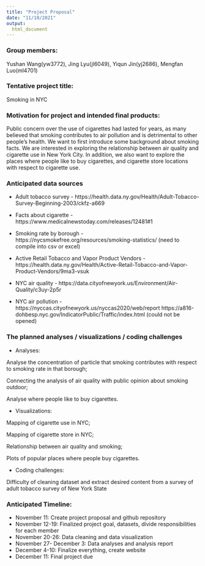 ```yaml
---
title: "Project Proposal"
date: "11/10/2021"
output: 
  html_document
---
```


### Group members:
Yushan Wang(yw3772), Jing Lyu(jl6049), Yiqun Jin(yj2686), Mengfan Luo(ml4701)

### Tentative project title:
Smoking in NYC

### Motivation for project and intended final products:

Public concern over the use of cigarettes had lasted for years, as many believed that smoking contributes to air pollution and is detrimental to other people’s health. We want to first introduce some background about smoking facts. We are interested in exploring the relationship between air quality and cigarette use in New York City. In addition, we also want to explore the places where people like to buy cigarettes, and cigarette store locations with respect to cigarette use.


### Anticipated data sources

* Adult tobacco survey - https://health.data.ny.gov/Health/Adult-Tobacco-Survey-Beginning-2003/ckfz-a669

* Facts about cigarette - https://www.medicalnewstoday.com/releases/12481#1

* Smoking rate by borough - https://nycsmokefree.org/resources/smoking-statistics/ (need to compile into csv or excel)

* Active Retail Tobacco and Vapor Product Vendors - https://health.data.ny.gov/Health/Active-Retail-Tobacco-and-Vapor-Product-Vendors/9ma3-vsuk 

* NYC air quality - https://data.cityofnewyork.us/Environment/Air-Quality/c3uy-2p5r

* NYC air pollution - https://nyccas.cityofnewyork.us/nyccas2020/web/report
https://a816-dohbesp.nyc.gov/IndicatorPublic/Traffic/index.html (could not be opened)


### The planned analyses / visualizations / coding challenges

* Analyses:

Analyse the concentration of particle that smoking contributes with respect to smoking rate in that borough;

Connecting the analysis of air quality with public opinion about smoking outdoor;

Analyse where people like to buy cigarettes.



* Visualizations: 

Mapping of cigarette use in NYC;

Mapping of cigarette store in NYC;

Relationship between air quality and smoking;

Plots of popular places where people buy cigarettes. 


* Coding challenges: 

Difficulty of cleaning dataset and extract desired content from a survey of adult tobacco survey of New York State



### Anticipated Timeline:

* November 11: Create project proposal and github repository
* November 12-19: Finalized project goal, datasets, divide responsibilities for each member
* November 20-26: Data cleaning and data visualization
* November 27- December 3: Data analyses and analysis report
* December 4-10: Finalize everything, create website
* December 11: Final project due

